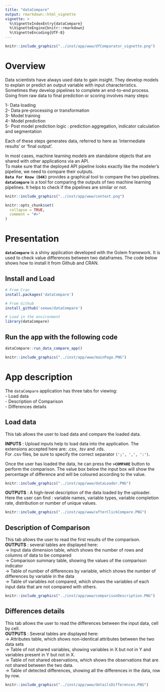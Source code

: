 ```yaml
---
title: "dataCompare"
output: rmarkdown::html_vignette
vignette: >
  %\VignetteIndexEntry{dataCompare}
  %\VignetteEngine{knitr::rmarkdown}
  %\VignetteEncoding{UTF-8}
---
```


```r
knitr::include_graphics("../inst/app/www/dfComparator_vignette.png")
```



# Overview

Data scientists have always used data to gain insight. They develop models to explain or predict an output variable with input characteristics.  
Sometimes they develop pipelines to complete an end-to-end process. Going from raw data to final prediction or scoring involves many steps:  

  
  1- Data loading  
  2- Data pre-processing or transformation  
  3- Model training   
  4- Model prediction  
  5- Post model prediction logic : prediction aggregation, indicator calculation and segmentation  
  
Each of these steps generates data, referred to here as 'intermediate results' or 'final output'.  

In most cases, machine learning models are standalone objects that are shared with other applications via an API.  
To make sure that the deployed API pipeline looks exactly like the modeler's pipeline, we need to compare their outputs.  
**`Data For Know (D4K)`** provides a graphical tool to compare the two pipelines.  
**`dataCompare`** is a tool for comparing the outputs of two machine learning pipelines. It helps to check if the pipelines are similar or not.  

```r
knitr::include_graphics("../inst/app/www/context.png")
```


```r
knitr::opts_chunk$set(
  collapse = TRUE,
  comment = "#>"
)
```


# Presentation

**`dataCompare`** is a shiny application developed with the Golem framework. It is used to check value differences between two dataframes. The code below shows how to install it from Github and CRAN. 

## Install and Load


```r
# From Cran
install.packages('dataCompare')

# From Github
install_github('seewe/dataCompare')

# Load in the environment
library(dataCompare)
```


## Run the app with the following code

```r
dataCompare::run_data_compare_app()
```


```r
knitr::include_graphics("../inst/app/www/mainPage.PNG")
```
  
  
# App description

The `dataCompare` application has three tabs for viewing:  
  - Load data  
  - Description of Comparison  
  - Differences details  

## Load data  

This tab allows the user to load data and compare the loaded data.  

**INPUTS** : Upload inputs help to load data into the application. The extensions accepted here are: .csv, .tsv and .rds.  
For .csv files, be sure to specify the correct separator `(';', ',', ':')`.  
  
Once the user has loaded the data, he can press the **`>COMPARE`** button to perform the comparison.
The value box below the input box will show the percentage of difference and will be coloured according to the value. 

```r
knitr::include_graphics("../inst/app/www/dataLoader.PNG")
```


**OUTPUTS** : A high-level description of the data loaded by the uploader. Here the user can find : variable names, variable types, variable completion rate, distribution or number of unique values. 
  
  

```r
knitr::include_graphics("../inst/app/www/afterClickCompare.PNG")
```


## Description of Comparison  

This tab allows the user to read the first results of the comparison.  
**OUTPUTS** : several tables are displayed here:  
-> Input data dimension table, which shows the number of rows and columns of data to be compared  
-> Comparison summary table, showing the values of the comparison indicator  
-> Table of number of differences by variable, which shows the number of differences by variable in the data  
-> Table of variables not compared, which shows the variables of each input data that are not compared with others.  
  

```r
knitr::include_graphics("../inst/app/www/comparisonDescription.PNG")
```

## Differences details  

This tab allows the user to read the differences between the input data, cell by cell.  
**OUTPUTS** : Several tables are displayed here:  
-> Attributes table, which shows non-identical attributes between the two data sets  
-> Table of not shared variables, showing variables in X but not in Y and variables present in Y but not in X.  
-> Table of not shared observations, which shows the observations that are not shared between the two data.  
-> Table of detected differences, showing all the differences in the data, row by row.   
  

```r
knitr::include_graphics("../inst/app/www/detailsDifferences.PNG")
```

